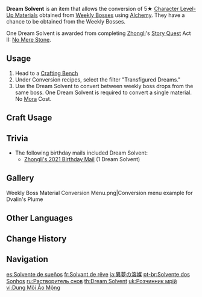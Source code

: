 {{Item Infobox
|id           = 113021
|image        = Item Dream Solvent.png
|type         = Consumables
|invCategory  = Precious Items
|quality      = 4
|effect       = An item capable of changing [[Character Level-Up Materials]] obtained from memories and trials into whatever form is needed.
|description  = People once believed that spirits and memories had some material form. If someone dreamed of heaven before waking up clutching a flower, then that blossom must have been made from such a fantasy. Dream Solvent dissolves that which is obtained from memory and transforms it into some other dream.<br />Indeed, blows traded with the strong are stepping stones towards becoming stronger yourself.
|source1      = Reward for completing [[Trounce Domain]]s and [[Wolf of the North Challenge]]
|source2      = Reward from [[No Mere Stone]] Quest
}}
'''Dream Solvent'''  is an item that allows the conversion of 5★ [[Character Level-Up Materials]] obtained from [[Weekly Bosses]] using [[Alchemy]]. They have a chance to be obtained from the Weekly Bosses.

One Dream Solvent is awarded from completing [[Zhongli]]'s [[Story Quest]] Act II: [[No Mere Stone]].

==Usage==
# Head to a [[Crafting Bench]]
# Under Conversion recipes, select the filter "Transfigured Dreams."
# Use the Dream Solvent to convert between weekly boss drops from the same boss. One Dream Solvent is required to convert a single material. No [[Mora]] Cost.

==Craft Usage==
{{Craft Usage}}

==Trivia==
*The following birthday mails included Dream Solvent:
**[[Birthday/Zhongli#Year's End.|Zhongli's 2021 Birthday Mail]] (1 Dream Solvent)

==Gallery==
<gallery>
Weekly Boss Material Conversion Menu.png|Conversion menu example for Dvalin's Plume
</gallery>

==Other Languages==
{{Other Languages
|en      = Dream Solvent
|zhs     = 异梦溶媒
|zhs_rm  = Yì Mèng Róngméi
|zht     = 異夢溶媒
|zht_rm  = Yì Mèng Róngméi
|zh_tl   = Solvent of Differing Dreams
|ja      = 異夢の溶媒
|ja_rm   = Imu no Youbai{{Assumed}}
|ja_tl   = Solvent of Differing Dreams
|ko      = 이상한 꿈의 용매
|ko_rm   = Isanghan Kkum-ui Yongmae
|ko_tl   = Strange Dream's Solvent
|es      = Solvente de sueños
|es_tl   = Dream Solvent
|fr      = Solvant de rêve
|fr_tl   = Dream Solvent
|ru      = Растворитель снов
|ru_tl   = Dream Solvent
|th      = Dream Solvent
|vi      = Dung Môi Ảo Mộng
|vi_tl   = 
|de      = Traumlösungsmittel
|de_tl   = Dream Solvent
|id      = Dream Solvent
|pt      = Solvente dos Sonhos
|pt_tl   = Dream Solvent
|tr      = Rüya Çözücü
|tr_tl   = 
|it      = Solvente dei sogni
|it_tl   = 
}}

==Change History==
{{Change History|1.5}}

==Navigation==
{{Precious Navbox|Item}}

[[es:Solvente de sueños]]
[[fr:Solvant de rêve]]
[[ja:異夢の溶媒]]
[[pt-br:Solvente dos Sonhos]]
[[ru:Растворитель снов]]
[[th:Dream Solvent]]
[[uk:Розчинник мрій]]
[[vi:Dung Môi Ảo Mộng]]